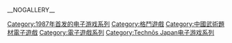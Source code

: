{{Cat main}}

{{DEFAULTSORT:Double Dragon}}
[[Category:1987年首发的电子游戏系列|Category:1987年首发的电子游戏系列]]
[[Category:格鬥遊戲|Category:格鬥遊戲]]
[[Category:中國武術題材電子遊戲|Category:中國武術題材電子遊戲]]
[[Category:電子遊戲系列|Category:電子遊戲系列]]
[[Category:Technōs_Japan电子游戏系列|Category:Technōs Japan电子游戏系列]]

__NOGALLERY__